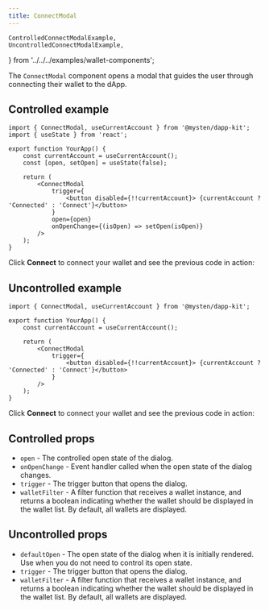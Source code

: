 ```yaml
---
title: ConnectModal
---
```


	ControlledConnectModalExample,
	UncontrolledConnectModalExample,
} from '../../../examples/wallet-components';

The `ConnectModal` component opens a modal that guides the user through connecting their wallet to
the dApp.

## Controlled example

```tsx
import { ConnectModal, useCurrentAccount } from '@mysten/dapp-kit';
import { useState } from 'react';

export function YourApp() {
	const currentAccount = useCurrentAccount();
	const [open, setOpen] = useState(false);

	return (
		<ConnectModal
			trigger={
				<button disabled={!!currentAccount}> {currentAccount ? 'Connected' : 'Connect'}</button>
			}
			open={open}
			onOpenChange={(isOpen) => setOpen(isOpen)}
		/>
	);
}
```

Click **Connect** to connect your wallet and see the previous code in action:

<ControlledConnectModalExample />

## Uncontrolled example

```tsx
import { ConnectModal, useCurrentAccount } from '@mysten/dapp-kit';

export function YourApp() {
	const currentAccount = useCurrentAccount();

	return (
		<ConnectModal
			trigger={
				<button disabled={!!currentAccount}> {currentAccount ? 'Connected' : 'Connect'}</button>
			}
		/>
	);
}
```

Click **Connect** to connect your wallet and see the previous code in action:

<UncontrolledConnectModalExample />

## Controlled props

- `open` - The controlled open state of the dialog.
- `onOpenChange` - Event handler called when the open state of the dialog changes.
- `trigger` - The trigger button that opens the dialog.
- `walletFilter` - A filter function that receives a wallet instance, and returns a boolean
  indicating whether the wallet should be displayed in the wallet list. By default, all wallets are
  displayed.

## Uncontrolled props

- `defaultOpen` - The open state of the dialog when it is initially rendered. Use when you do not
  need to control its open state.
- `trigger` - The trigger button that opens the dialog.
- `walletFilter` - A filter function that receives a wallet instance, and returns a boolean
  indicating whether the wallet should be displayed in the wallet list. By default, all wallets are
  displayed.
